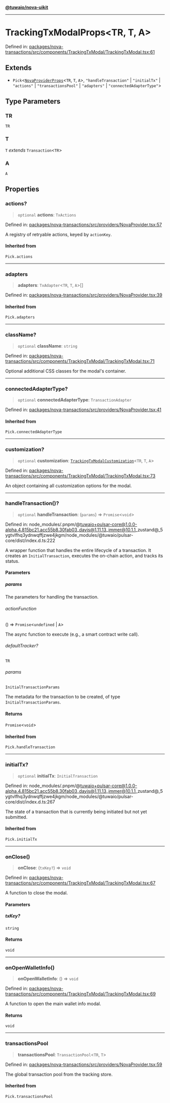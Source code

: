 [**@tuwaio/nova-uikit**](../../../README.md)

***

# TrackingTxModalProps\<TR, T, A\>

Defined in: [packages/nova-transactions/src/components/TrackingTxModal/TrackingTxModal.tsx:61](https://github.com/TuwaIO/nova-uikit/blob/cdce32a6d8178b6b9f3fe71ab68cef7a7448a723/packages/nova-transactions/src/components/TrackingTxModal/TrackingTxModal.tsx#L61)

## Extends

- `Pick`\<[`NovaProviderProps`](../providers/type-aliases/NovaProviderProps.md)\<`TR`, `T`, `A`\>, `"handleTransaction"` \| `"initialTx"` \| `"actions"` \| `"transactionsPool"` \| `"adapters"` \| `"connectedAdapterType"`\>

## Type Parameters

### TR

`TR`

### T

`T` *extends* `Transaction`\<`TR`\>

### A

`A`

## Properties

### actions?

> `optional` **actions**: `TxActions`

Defined in: [packages/nova-transactions/src/providers/NovaProvider.tsx:57](https://github.com/TuwaIO/nova-uikit/blob/cdce32a6d8178b6b9f3fe71ab68cef7a7448a723/packages/nova-transactions/src/providers/NovaProvider.tsx#L57)

A registry of retryable actions, keyed by `actionKey`.

#### Inherited from

`Pick.actions`

***

### adapters

> **adapters**: `TxAdapter`\<`TR`, `T`, `A`\>[]

Defined in: [packages/nova-transactions/src/providers/NovaProvider.tsx:39](https://github.com/TuwaIO/nova-uikit/blob/cdce32a6d8178b6b9f3fe71ab68cef7a7448a723/packages/nova-transactions/src/providers/NovaProvider.tsx#L39)

#### Inherited from

`Pick.adapters`

***

### className?

> `optional` **className**: `string`

Defined in: [packages/nova-transactions/src/components/TrackingTxModal/TrackingTxModal.tsx:71](https://github.com/TuwaIO/nova-uikit/blob/cdce32a6d8178b6b9f3fe71ab68cef7a7448a723/packages/nova-transactions/src/components/TrackingTxModal/TrackingTxModal.tsx#L71)

Optional additional CSS classes for the modal's container.

***

### connectedAdapterType?

> `optional` **connectedAdapterType**: `TransactionAdapter`

Defined in: [packages/nova-transactions/src/providers/NovaProvider.tsx:41](https://github.com/TuwaIO/nova-uikit/blob/cdce32a6d8178b6b9f3fe71ab68cef7a7448a723/packages/nova-transactions/src/providers/NovaProvider.tsx#L41)

#### Inherited from

`Pick.connectedAdapterType`

***

### customization?

> `optional` **customization**: [`TrackingTxModalCustomization`](../type-aliases/TrackingTxModalCustomization.md)\<`TR`, `T`, `A`\>

Defined in: [packages/nova-transactions/src/components/TrackingTxModal/TrackingTxModal.tsx:73](https://github.com/TuwaIO/nova-uikit/blob/cdce32a6d8178b6b9f3fe71ab68cef7a7448a723/packages/nova-transactions/src/components/TrackingTxModal/TrackingTxModal.tsx#L73)

An object containing all customization options for the modal.

***

### handleTransaction()?

> `optional` **handleTransaction**: (`params`) => `Promise`\<`void`\>

Defined in: node\_modules/.pnpm/@tuwaio+pulsar-core@1.0.0-alpha.4.815bc21.acc55b8.30fab03\_dayjs@1.11.13\_immer@10.1.1\_zustand@\_5ygtvlfhq3ydnwqffjzwe4jkgm/node\_modules/@tuwaio/pulsar-core/dist/index.d.ts:222

A wrapper function that handles the entire lifecycle of a transaction.
It creates an `InitialTransaction`, executes the on-chain action, and tracks its status.

#### Parameters

##### params

The parameters for handling the transaction.

###### actionFunction

() => `Promise`\<`undefined` \| `A`\>

The async function to execute (e.g., a smart contract write call).

###### defaultTracker?

`TR`

###### params

`InitialTransactionParams`

The metadata for the transaction to be created, of type `InitialTransactionParams`.

#### Returns

`Promise`\<`void`\>

#### Inherited from

`Pick.handleTransaction`

***

### initialTx?

> `optional` **initialTx**: `InitialTransaction`

Defined in: node\_modules/.pnpm/@tuwaio+pulsar-core@1.0.0-alpha.4.815bc21.acc55b8.30fab03\_dayjs@1.11.13\_immer@10.1.1\_zustand@\_5ygtvlfhq3ydnwqffjzwe4jkgm/node\_modules/@tuwaio/pulsar-core/dist/index.d.ts:267

The state of a transaction that is currently being initiated but not yet submitted.

#### Inherited from

`Pick.initialTx`

***

### onClose()

> **onClose**: (`txKey?`) => `void`

Defined in: [packages/nova-transactions/src/components/TrackingTxModal/TrackingTxModal.tsx:67](https://github.com/TuwaIO/nova-uikit/blob/cdce32a6d8178b6b9f3fe71ab68cef7a7448a723/packages/nova-transactions/src/components/TrackingTxModal/TrackingTxModal.tsx#L67)

A function to close the modal.

#### Parameters

##### txKey?

`string`

#### Returns

`void`

***

### onOpenWalletInfo()

> **onOpenWalletInfo**: () => `void`

Defined in: [packages/nova-transactions/src/components/TrackingTxModal/TrackingTxModal.tsx:69](https://github.com/TuwaIO/nova-uikit/blob/cdce32a6d8178b6b9f3fe71ab68cef7a7448a723/packages/nova-transactions/src/components/TrackingTxModal/TrackingTxModal.tsx#L69)

A function to open the main wallet info modal.

#### Returns

`void`

***

### transactionsPool

> **transactionsPool**: `TransactionPool`\<`TR`, `T`\>

Defined in: [packages/nova-transactions/src/providers/NovaProvider.tsx:59](https://github.com/TuwaIO/nova-uikit/blob/cdce32a6d8178b6b9f3fe71ab68cef7a7448a723/packages/nova-transactions/src/providers/NovaProvider.tsx#L59)

The global transaction pool from the tracking store.

#### Inherited from

`Pick.transactionsPool`
